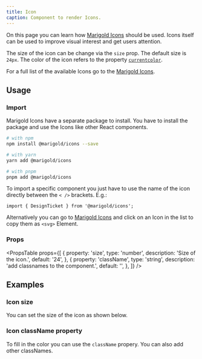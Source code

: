 ```yaml
---
title: Icon
caption: Component to render Icons.
---
```


On this page you can learn how [Marigold Icons](/concepts/icons/) should be used.
Icons itself can be used to improve visual interest and get users attention.

The size of the icon can be change via the `size` prop. The default size is `24px`.
The color of the icon refers to the property [`currentcolor`](https://www.w3schools.com/colors/colors_currentcolor.asp).

For a full list of the available Icons go to the [Marigold Icons](/concepts/icons/).

## Usage

### Import

Marigold Icons have a separate package to install.
You have to install the package and use the Icons like other React components.

```bash
# with npm
npm install @marigold/icons --save

# with yarn
yarn add @marigold/icons

# with pnpm
pnpm add @marigold/icons
```

To import a specific component you just have to use the name of the icon directly between the `< />` brackets. E.g.:

```tsx
import { DesignTicket } from '@marigold/icons';
```

Alternatively you can go to [Marigold Icons](/concepts/icons/) and click on an Icon in the list to copy them as `<svg>` Element.

### Props

<PropsTable
  props={[
    {
      property: 'size',
      type: 'number',
      description: 'Size of the icon.',
      default: '24',
    },
    {
      property: 'className',
      type: 'string',
      description: 'add classnames to the component.',
      default: '',
    },
  ]}
/>

## Examples

### Icon size

You can set the size of the icon as shown below.

<ComponentDemo file="./icon-size.demo.tsx" />

### Icon className property

To fill in the color you can use the `className` propery. You can also add other classNames.

<ComponentDemo file="./icon-fill.demo.tsx" />
